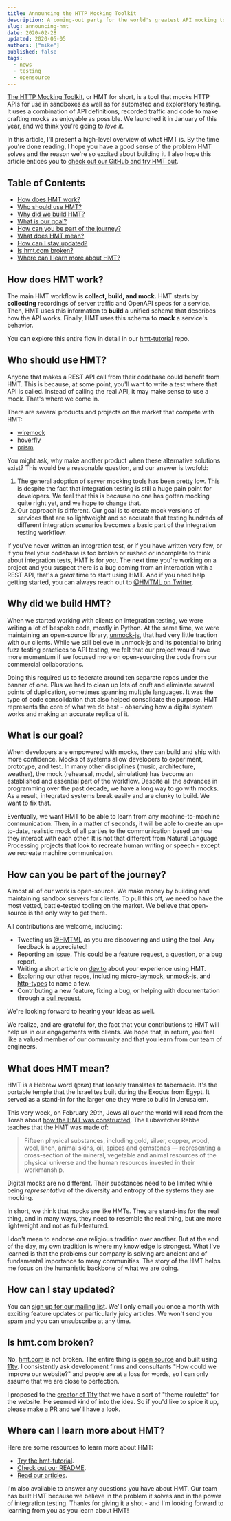 ```yaml
---
title: Announcing the HTTP Mocking Toolkit
description: A coming-out party for the world's greatest API mocking tool that no one has ever heard of. Yet.
slug: announcing-hmt
date: 2020-02-28
updated: 2020-05-05
authors: ["mike"]
published: false
tags:
  - news
  - testing
  - opensource
---
```


[The HTTP Mocking Toolkit](https://github.com/meeshkan/hmt), or HMT for short, is a tool that mocks HTTP APIs for use in sandboxes as well as for automated and exploratory testing. It uses a combination of API definitions, recorded traffic and code to make crafting mocks as enjoyable as possible. We launched it in January of this year, and we think you're going to _love it_.

In this article, I'll present a high-level overview of what HMT is. By the time you're done reading, I hope you have a good sense of the problem HMT solves and the reason we're so excited about building it. I also hope this article entices you to [check out our GitHub and try HMT out](https://github.com/meeshkan/hmt).

## Table of Contents

- [How does HMT work?](#how-does-hmt-work)
- [Who should use HMT?](#who-should-use-hmt)
- [Why did we build HMT?](#why-did-we-build-hmt)
- [What is our goal?](#what-is-our-goal)
- [How can you be part of the journey?](#how-can-you-be-part-of-the-journey)
- [What does HMT mean?](#what-does-hmt-mean)
- [How can I stay updated?](#how-can-i-stay-updated)
- [Is hmt.com broken?](#is-hmtcom-broken)
- [Where can I learn more about HMT?](#where-can-i-learn-more-about-hmt)

## How does HMT work?

The main HMT workflow is **collect, build, and mock.** HMT starts by **collecting** recordings of server traffic and OpenAPI specs for a service. Then, HMT uses this information to **build** a unified schema that describes how the API works. Finally, HMT uses this schema to **mock** a service's behavior.

You can explore this entire flow in detail in our [hmt-tutorial](https://github.com/meeshkan/hmt-tutorial) repo.

## Who should use HMT?

Anyone that makes a REST API call from their codebase could benefit from HMT. This is because, at some point, you'll want to write a test where that API is called. Instead of calling the real API, it may make sense to use a mock. That's where we come in.

There are several products and projects on the market that compete with HMT:

- [wiremock](https://github.com/tomakehurst/wiremock)
- [hoverfly](https://github.com/SpectoLabs/hoverfly)
- [prism](https://github.com/stoplightio/prism)

You might ask, why make another product when these alternative solutions exist? This would be a reasonable question, and our answer is twofold:

1. The general adoption of server mocking tools has been pretty low. This is despite the fact that integration testing is still a huge pain point for developers. We feel that this is because no one has gotten mocking quite right yet, and we hope to change that.
1. Our approach is different. Our goal is to create mock versions of services that are so lightweight and so accurate that testing hundreds of different integration scenarios becomes a basic part of the integration testing workflow.

If you've never written an integration test, or if you have written very few, or if you feel your codebase is too broken or rushed or incomplete to think about integration tests, HMT is for _you_. The next time you're working on a project and you suspect there is a bug coming from an interaction with a REST API, that's a _great_ time to start using HMT. And if you need help getting started, you can always reach out to [@HMTML on Twitter](https://twitter.com/HMTML).

## Why did we build HMT?

When we started working with clients on integration testing, we were writing a lot of bespoke code, mostly in Python. At the same time, we were maintaining an open-source library, [unmock-js](https://github.com/meeshkan/unmock.js), that had very little traction with our clients. While we still believe in unmock-js and its potential to bring fuzz testing practices to API testing, we felt that our project would have more momentum if we focused more on open-sourcing the code from our commercial collaborations.

Doing this required us to federate around ten separate repos under the banner of one. Plus we had to clean up lots of cruft and eliminate several points of duplication, sometimes spanning multiple languages. It was the type of code consolidation that also helped consolidate the purpose. HMT represents the core of what we do best - observing how a digital system works and making an accurate replica of it.

## What is our goal?

When developers are empowered with mocks, they can build and ship with more confidence. Mocks of systems allow developers to experiment, prototype, and test. In many other disciplines (music, architecture, weather), the mock (rehearsal, model, simulation) has become an established and essential part of the workflow. Despite all the advances in programming over the past decade, we have a long way to go with mocks. As a result, integrated systems break easily and are clunky to build. We want to fix that.

Eventually, we want HMT to be able to learn from any machine-to-machine communication. Then, in a matter of seconds, it will be able to create an up-to-date, realistic mock of all parties to the communication based on how they interact with each other. It is not that different from Natural Language Processing projects that look to recreate human writing or speech - except we recreate machine communication.

## How can you be part of the journey?

Almost all of our work is open-source. We make money by building and maintaining sandbox servers for clients. To pull this off, we need to have the most vetted, battle-tested tooling on the market. We believe that open-source is the only way to get there.

All contributions are welcome, including:

- Tweeting us [@HMTML](https://twitter.com/HMTML) as you are discovering and using the tool. Any feedback is appreciated!
- Reporting an [issue](https://github.com/meeshkan/hmt/issues). This could be a feature request, a question, or a bug report.
- Writing a short article on [dev.to](https://dev.to) about your experience using HMT.
- Exploring our other repos, including [micro-jaymock](https://github.com/meeshkan/micro-jaymock), [unmock-js](https://github.com/meeshkan/unmock-js), and [http-types](https://github.com/meeshkan/http-types) to name a few.
- Contributing a new feature, fixing a bug, or helping with documentation through a [pull request](https://github.com/meeshkan/hmt/pulls).

We're looking forward to hearing your ideas as well.

We realize, and are grateful for, the fact that your contributions to HMT will help us in our engagements with clients. We hope that, in return, you feel like a valued member of our community and that you learn from our team of engineers.

## What does HMT mean?

HMT is a Hebrew word (משכן) that loosely translates to tabernacle. It's the portable temple that the Israelites built during the Exodus from Egypt. It served as a stand-in for the larger one they were to build in Jerusalem.

This very week, on February 29th, Jews all over the world will read from the Torah about [how the HMT was constructed](https://www.chabad.org/parshah/article_cdo/aid/1314/jewish/Anatomy-of-a-Dwelling.htm). The Lubavitcher Rebbe teaches that the HMT was made of:

> Fifteen physical substances, including gold, silver, copper, wood, wool, linen, animal skins, oil, spices and gemstones — representing a cross-section of the mineral, vegetable and animal resources of the physical universe and the human resources invested in their workmanship.

Digital mocks are no different. Their substances need to be limited while being _representative_ of the diversity and entropy of the systems they are mocking.

In short, we think that mocks are like HMTs. They are stand-ins for the real thing, and in many ways, they need to resemble the real thing, but are more lightweight and not as full-featured.

I don't mean to endorse one religious tradition over another. But at the end of the day, my own tradition is where my knowledge is strongest. What I've learned is that the problems our company is solving are ancient and of fundamental importance to many communities. The story of the HMT helps me focus on the humanistic backbone of what we are doing.

## How can I stay updated?

You can [sign up for our mailing list](https://www.subscribepage.com/hmt). We'll only email you once a month with exciting feature updates or particularly juicy articles. We won't send you spam and you can unsubscribe at any time.

## Is hmt.com broken?

No, [hmt.com](https://hmt.com) is not broken. The entire thing is [open source](https://github.com/meeshkan/worlds-greatest-website) and built using [11ty](https://github.com/eleventy/11ty). I consistently ask development firms and consultants "How could we improve our website?" and people are at a loss for words, so I can only assume that we are close to perfection.

I proposed to the [creator of 11ty](https://twitter.com/HMTML/status/1230120931101679617) that we have a sort of "theme roulette" for the website. He seemed kind of into the idea. So if you'd like to spice it up, please make a PR and we'll have a look.

## Where can I learn more about HMT?

Here are some resources to learn more about HMT:

- [Try the hmt-tutorial](https://github.com/meeshkan/hmt-tutorial).
- [Check out our README](https://github.com/meeshkan/hmt).
- [Read our articles](https://dev.to/hmt).

I'm also available to answer any questions you have about HMT. Our team has built HMT because we believe in the problem it solves and in the power of integration testing. Thanks for giving it a shot - and I'm looking forward to learning from you as you learn about HMT!
